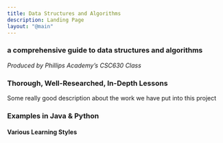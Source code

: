 ```yaml
---
title: Data Structures and Algorithms
description: Landing Page
layout: "@main"
---
```


### **a comprehensive guide to** data structures and algorithms

*Produced by Phillips Academy’s CSC630 Class*

### Thorough, Well-Researched, In-Depth Lessons

Some really good description about the work we have put into this project

### Examples in Java & Python

#### Various Learning Styles